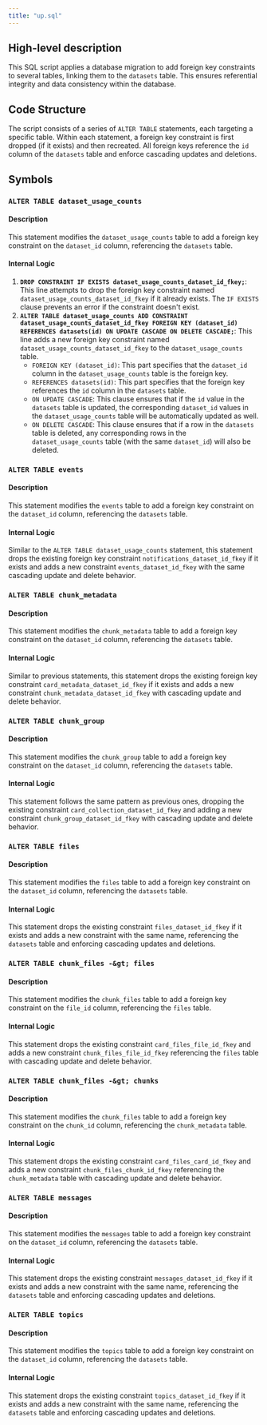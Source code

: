 ```yaml
---
title: "up.sql"
---
```


## High-level description
This SQL script applies a database migration to add foreign key constraints to several tables, linking them to the `datasets` table. This ensures referential integrity and data consistency within the database.

## Code Structure
The script consists of a series of `ALTER TABLE` statements, each targeting a specific table. Within each statement, a foreign key constraint is first dropped (if it exists) and then recreated. All foreign keys reference the `id` column of the `datasets` table and enforce cascading updates and deletions.

## Symbols
### `ALTER TABLE dataset_usage_counts`
#### Description
This statement modifies the `dataset_usage_counts` table to add a foreign key constraint on the `dataset_id` column, referencing the `datasets` table.

#### Internal Logic
1. **`DROP CONSTRAINT IF EXISTS dataset_usage_counts_dataset_id_fkey;`**: This line attempts to drop the foreign key constraint named `dataset_usage_counts_dataset_id_fkey` if it already exists. The `IF EXISTS` clause prevents an error if the constraint doesn't exist.
2. **`ALTER TABLE dataset_usage_counts ADD CONSTRAINT dataset_usage_counts_dataset_id_fkey FOREIGN KEY (dataset_id) REFERENCES datasets(id) ON UPDATE CASCADE ON DELETE CASCADE;`**: This line adds a new foreign key constraint named `dataset_usage_counts_dataset_id_fkey` to the `dataset_usage_counts` table. 
    - `FOREIGN KEY (dataset_id)`: This part specifies that the `dataset_id` column in the `dataset_usage_counts` table is the foreign key.
    - `REFERENCES datasets(id)`: This part specifies that the foreign key references the `id` column in the `datasets` table.
    - `ON UPDATE CASCADE`: This clause ensures that if the `id` value in the `datasets` table is updated, the corresponding `dataset_id` values in the `dataset_usage_counts` table will be automatically updated as well.
    - `ON DELETE CASCADE`: This clause ensures that if a row in the `datasets` table is deleted, any corresponding rows in the `dataset_usage_counts` table (with the same `dataset_id`) will also be deleted.

### `ALTER TABLE events`
#### Description
This statement modifies the `events` table to add a foreign key constraint on the `dataset_id` column, referencing the `datasets` table.

#### Internal Logic
Similar to the `ALTER TABLE dataset_usage_counts` statement, this statement drops the existing foreign key constraint `notifications_dataset_id_fkey` if it exists and adds a new constraint `events_dataset_id_fkey` with the same cascading update and delete behavior.

### `ALTER TABLE chunk_metadata`
#### Description
This statement modifies the `chunk_metadata` table to add a foreign key constraint on the `dataset_id` column, referencing the `datasets` table.

#### Internal Logic
Similar to previous statements, this statement drops the existing foreign key constraint `card_metadata_dataset_id_fkey` if it exists and adds a new constraint `chunk_metadata_dataset_id_fkey` with cascading update and delete behavior.

### `ALTER TABLE chunk_group`
#### Description
This statement modifies the `chunk_group` table to add a foreign key constraint on the `dataset_id` column, referencing the `datasets` table.

#### Internal Logic
This statement follows the same pattern as previous ones, dropping the existing constraint `card_collection_dataset_id_fkey` and adding a new constraint `chunk_group_dataset_id_fkey` with cascading update and delete behavior.

### `ALTER TABLE files`
#### Description
This statement modifies the `files` table to add a foreign key constraint on the `dataset_id` column, referencing the `datasets` table.

#### Internal Logic
This statement drops the existing constraint `files_dataset_id_fkey` if it exists and adds a new constraint with the same name, referencing the `datasets` table and enforcing cascading updates and deletions.

### `ALTER TABLE chunk_files -&gt; files`
#### Description
This statement modifies the `chunk_files` table to add a foreign key constraint on the `file_id` column, referencing the `files` table.

#### Internal Logic
This statement drops the existing constraint `card_files_file_id_fkey` and adds a new constraint `chunk_files_file_id_fkey` referencing the `files` table with cascading update and delete behavior.

### `ALTER TABLE chunk_files -&gt; chunks`
#### Description
This statement modifies the `chunk_files` table to add a foreign key constraint on the `chunk_id` column, referencing the `chunk_metadata` table.

#### Internal Logic
This statement drops the existing constraint `card_files_card_id_fkey` and adds a new constraint `chunk_files_chunk_id_fkey` referencing the `chunk_metadata` table with cascading update and delete behavior.

### `ALTER TABLE messages`
#### Description
This statement modifies the `messages` table to add a foreign key constraint on the `dataset_id` column, referencing the `datasets` table.

#### Internal Logic
This statement drops the existing constraint `messages_dataset_id_fkey` if it exists and adds a new constraint with the same name, referencing the `datasets` table and enforcing cascading updates and deletions.

### `ALTER TABLE topics`
#### Description
This statement modifies the `topics` table to add a foreign key constraint on the `dataset_id` column, referencing the `datasets` table.

#### Internal Logic
This statement drops the existing constraint `topics_dataset_id_fkey` if it exists and adds a new constraint with the same name, referencing the `datasets` table and enforcing cascading updates and deletions.
